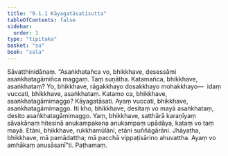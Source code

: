 ```yaml
---
title: "9.1.1 Kāyagatāsatisutta"
tableOfContents: false
sidebar:
  order: 1
type: "tipitaka"
basket: "su"
book: "sala"
---
```



<DynamicBreadcrumb />

<Division number="366" book="sala" bookNo="13" page="535">

<Paragraph number="1670" book="sala">
Sāvatthinidānaṃ. “Asaṅkhatañca vo, bhikkhave, desessāmi asaṅkhatagāmiñca maggaṃ. Taṃ suṇātha. Katamañca, bhikkhave, asaṅkhataṃ? Yo, bhikkhave, rāgakkhayo dosakkhayo mohakkhayo—  idaṃ vuccati, bhikkhave, asaṅkhataṃ. Katamo ca, bhikkhave, asaṅkhatagāmimaggo? Kāyagatāsati. Ayaṃ vuccati, bhikkhave, asaṅkhatagāmimaggo.
</Paragraph>

<Paragraph number="1671" book="sala">
Iti kho, bhikkhave, desitaṃ vo mayā asaṅkhataṃ, desito asaṅkhatagāmimaggo. Yaṃ, bhikkhave, satthārā karaṇīyaṃ sāvakānaṃ hitesinā anukampakena anukampaṃ upādāya, kataṃ vo taṃ mayā. Etāni, bhikkhave, rukkhamūlāni, etāni suññāgārāni. Jhāyatha, bhikkhave, mā pamādattha; mā pacchā vippaṭisārino ahuvattha. Ayaṃ vo amhākaṃ anusāsanī”ti.

</Paragraph>
</Division>

<Paragraph number="1672" type="center" book="sala">
Paṭhamaṃ.
</Paragraph>